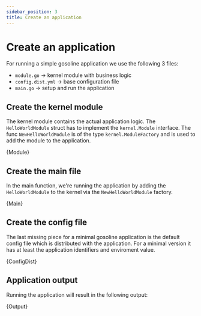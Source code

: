 ```yaml
---
sidebar_position: 3
title: Create an application
---
```



# Create an application

For running a simple gosoline application we use the following 3 files:

- `module.go` → kernel module with business logic
- `config.dist.yml` → base configuration file
- `main.go` → setup and run the application

## Create the kernel module
The kernel module contains the actual application logic. The `HelloWorldModule` struct has to implement the
`kernel.Module` interface. The func `NewHelloWorldModule` is of the type `kernel.ModuleFactory` and is used to add
the module to the application.

<CodeBlock showLineNumbers language="go" title="module.go">{Module}</CodeBlock>

## Create the main file
In the main function, we're running the application by adding the `HelloWorldModule` to the kernel via the
`NewHelloWorldModule` factory.

<CodeBlock showLineNumbers language="go" title="main.go">{Main}</CodeBlock>

## Create the config file
The last missing piece for a minimal gosoline application is the default config file which is distributed with the
application. For a minimal version it has at least the application identifiers and enviroment value.

<CodeBlock showLineNumbers language="yaml" title="config.dist.yml">{ConfigDist}</CodeBlock>

## Application output
Running the application will result in the following output:

<CodeBlock showLineNumbers language="text" title="stdout">{Output}</CodeBlock>
